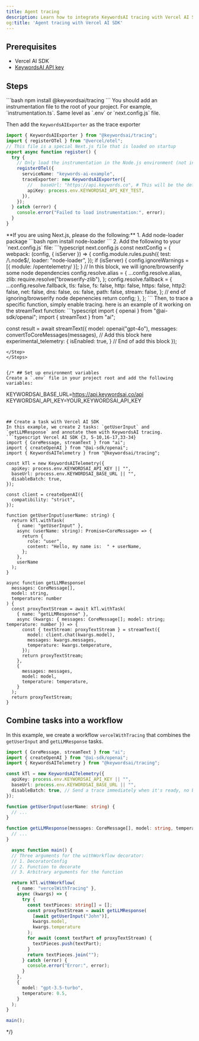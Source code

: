 ```yaml
---
title: Agent tracing
description: Learn how to integrate KeywordsAI tracing with Vercel AI SDK to monitor and analyze your AI application performance. Step-by-step guide for setting up environment variables and creating traced workflows.
og:title: 'Agent tracing with Vercel AI SDK'
---
```



## Prerequisites
- Vercel AI SDK
- [KeywordsAI API key](https://platform.keywordsai.co/platform/api/api-keys)

## Steps

<Steps>
<Step title="Install Keywords AI SDK"> 
  ```bash
npm install @keywordsai/tracing
  ```
</Step>
<Step title="Add an instrumentation file to the root of your project">
You should add an instrumentation file to the root of your project. For example, `instrumentation.ts`. Same level as `.env` or `next.config.js` file.

Then add the `KeywordsAIExporter` as the trace exporter

```typescript root-of-project/instrumentation.js
import { KeywordsAIExporter } from "@keywordsai/tracing";
import { registerOTel } from "@vercel/otel";
// This file is a special Next.js file that is loaded on startup
export async function register() {
  try {
    // Only load the instrumentation in the Node.js environment (not in edge runtime or client)
    registerOTel({
      serviceName: "keywords-ai-example",
      traceExporter: new KeywordsAIExporter({
        //   baseUrl: "https://api.keywords.co", # This will be the default base URL. enterprise customer should change it
        apiKey: process.env.KEYWORDSAI_API_KEY_TEST,
      }),
    });
  } catch (error) {
    console.error("Failed to load instrumentation:", error);
  }
}
```
</Step>
<Step title="(optional) Configure next.config.js">
**If you are using Next.js, please do the following:**
1. Add node-loader package
```bash
npm install node-loader
```
2. Add the following to your `next.config.js` file:
```typescript next.config.js
const nextConfig = {
webpack: (config, { isServer }) => {
  config.module.rules.push({
    test: /\.node$/,
    loader: "node-loader",
  });
  if (isServer) {
    config.ignoreWarnings = [{ module: /opentelemetry/ }];
  }
  // In this block, we will ignore/browserify some node dependencies
     config.resolve.alias = {
      ...config.resolve.alias,
      zlib: require.resolve("browserify-zlib"),
    };
    config.resolve.fallback = {
      ...config.resolve.fallback,
      tls: false,
      fs: false,
      http: false,
      https: false,
      http2: false,
      net: false,
      dns: false,
      os: false,
      path: false,
      stream: false,
    };
  // end of ignoring/browserify node depenencies
  return config;
},
};
```
</Step>
<Step title="Send traces to KeywordsAI">
Then, to trace a specific function, simply enable tracing. here is an example of it working on the streamText function:
```typescript
import { openai } from "@ai-sdk/openai";
import { streamText } from "ai";

const result = await streamText({
  model: openai("gpt-4o"),
  messages: convertToCoreMessages(messages),
  // Add this block here
  experimental_telemetry: {
    isEnabled: true,
  }
  // End of add this block
});
```
</Step> 
</Steps>


{/* ## Set up environment variables
Create a `.env` file in your project root and add the following variables:
```
KEYWORDSAI_BASE_URL=https://api.keywordsai.co/api
KEYWORDSAI_API_KEY=YOUR_KEYWORDSAI_API_KEY
```


## Create a task with Vercel AI SDK
In this example, we create 2 tasks: `getUserInput` and `getLLMResponse` and annotate them with KeywordsAI tracing.
```typescript Vercel AI SDK {3, 5-10,16-17,33-34}
import { CoreMessage, streamText } from "ai";
import { createOpenAI } from "@ai-sdk/openai";
import { KeywordsAITelemetry } from "@keywordsai/tracing";

const kTl = new KeywordsAITelemetry({
  apiKey: process.env.KEYWORDSAI_API_KEY || "",
  baseUrl: process.env.KEYWORDSAI_BASE_URL || "",
  disableBatch: true,
});

const client = createOpenAI({
  compatibility: "strict",
});

function getUserInput(userName: string) {
  return kTl.withTask(
    { name: "getUserInput" },
    async (userName: string): Promise<CoreMessage> => {
      return {
        role: "user",
        content: "Hello, my name is:  " + userName,
      };
    },
    userName
  );
}

async function getLLMResponse(
  messages: CoreMessage[],
  model: string,
  temperature: number
) {
  const proxyTextStream = await kTl.withTask(
    { name: "getLLMResponse" },
    async (kwargs: { messages: CoreMessage[]; model: string; temperature: number }) => {
      const { textStream: proxyTextStream } = streamText({
        model: client.chat(kwargs.model),
        messages: kwargs.messages,
        temperature: kwargs.temperature,
      });
      return proxyTextStream;
    },
    {
      messages: messages,
      model: model,
      temperature: temperature,
    }
  );
  return proxyTextStream;
}
```

## Combine tasks into a workflow
In this example, we create a workflow `vercelWithTracing` that combines the `getUserInput` and `getLLMResponse` tasks.
<CodeGroup>
```typescript Vercel AI SDK {3, 5-10,25-26}
import { CoreMessage, streamText } from "ai";
import { createOpenAI } from "@ai-sdk/openai";
import { KeywordsAITelemetry } from "@keywordsai/tracing";

const kTl = new KeywordsAITelemetry({
  apiKey: process.env.KEYWORDSAI_API_KEY || "",
  baseUrl: process.env.KEYWORDSAI_BASE_URL || "",
  disableBatch: true, // Send a trace immediately when it's ready, no batching
});

function getUserInput(userName: string) {
  // ...
}

function getLLMResponse(messages: CoreMessage[], model: string, temperature: number) {
  // ...
}

  async function main() {
  // Three arguments for the withWorkflow decorator:
  // 1. DecoratorConfig
  // 2. Function to decorate
  // 3. Arbitrary arguments for the function

  return kTl.withWorkflow(
    { name: "vercelWithTracing" },
    async (kwargs) => {
      try {
        const textPieces: string[] = [];
        const proxyTextStream = await getLLMResponse(
          [await getUserInput("John")],
          kwargs.model,
          kwargs.temperature
        );
        for await (const textPart of proxyTextStream) {
          textPieces.push(textPart);
        }
        return textPieces.join("");
      } catch (error) {
        console.error("Error:", error);
      }
    },
    {
      model: "gpt-3.5-turbo",
      temperature: 0.5,
    }
  );
}

main();
```
</CodeGroup> */}


